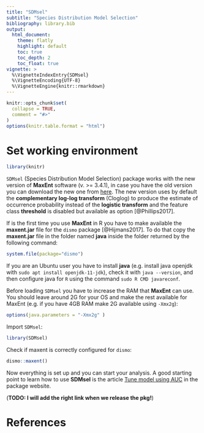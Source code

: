 ```yaml
---
title: "SDMsel"
subtitle: "Species Distribution Model Selection"
bibliography: library.bib
output:
  html_document:
    theme: flatly
    highlight: default
    toc: true
    toc_depth: 2
    toc_float: true
vignette: >
  %\VignetteIndexEntry{SDMsel}
  %\VignetteEncoding{UTF-8}
  %\VignetteEngine{knitr::rmarkdown}
---
```


```r
knitr::opts_chunk$set(
  collapse = TRUE,
  comment = "#>"
)
options(knitr.table.format = "html")
```

# Set working environment

```r
library(knitr)
```

`SDMsel` (Species Distribution Model Selection) package works with the new version of **MaxEnt** software (v. >= 3.4.1), in case you have the old version you can download the new one from [here](https://biodiversityinformatics.amnh.org/open_source/maxent/). The new version uses by default the **complementary log-log transform** (Cloglog) to produce the estimate of occurrence probability instead of the **logistic transform** and the feature class **threshold** is disabled but available as option [@Phillips2017].

If is the first time you use **MaxEnt** in R you have to make available the **maxent.jar** file for the `dismo` package [@Hijmans2017]. To do that copy the **maxent.jar** file in the folder named **java** inside the folder returned by the following command:

```r
system.file(package="dismo")
```

If you are an Ubuntu user you have to install **java** (e.g. install java openjdk with `sudo apt install openjdk-11-jdk`), check it with `java --version`, and then configure java for `R` using the command `sudo R CMD javareconf`.

Before loading `SDMsel` you have to increase the RAM that **MaxEnt** can use. You should leave around 2G for your OS and make the rest available for MaxEnt (e.g. if you have 4GB RAM make 2G available using `-Xmx2g`): 

```r
options(java.parameters = "-Xmx2g" )
```

Import `SDMsel`:
```r
library(SDMsel)
```

Check if maxent is correctly configured for `dismo`:

```r
dismo::maxent()
```

Now everything is set up and you can start your analysis. A good starting point to learn how to use **SDMsel** is the article [Tune model using AUC]() in the package website.

(**TODO: I will add the right link when we release the pkg!**)

# References
